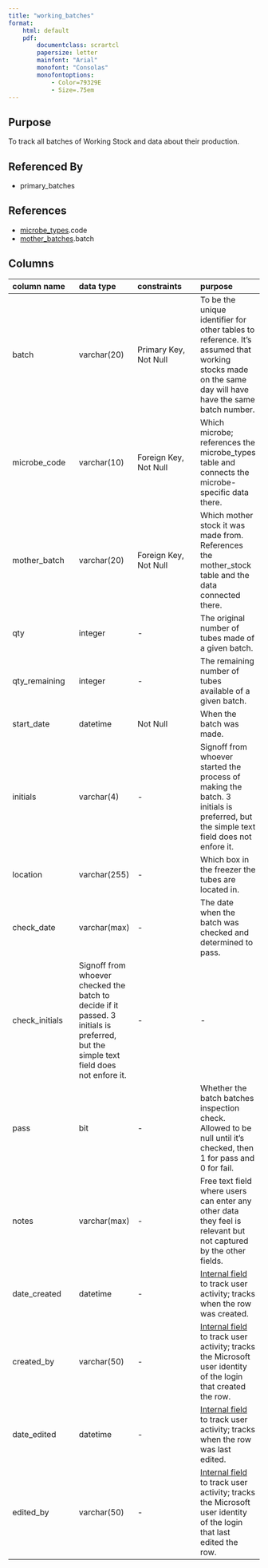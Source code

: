 ```yaml
---
title: "working_batches"
format:
    html: default
    pdf:
        documentclass: scrartcl
        papersize: letter
        mainfont: "Arial"
        monofont: "Consolas"
        monofontoptions: 
            - Color=79329E
            - Size=.75em
---
```


## Purpose

To track all batches of Working Stock and data about their production.

## Referenced By

- primary_batches

## References

- [microbe_types](../types/microbe_types.html).code
- [mother_batches](mother_batches.html).batch

## Columns

| column name | data type | constraints | purpose |
|:------------|:----------|:------------|:--------|
| batch | varchar(20) | Primary Key, Not Null | To be the unique identifier for other tables to reference.  It's assumed that working stocks made on the same day will have have the same batch number. |
| microbe_code | varchar(10) | Foreign Key, Not Null | Which microbe; references the microbe_types table and connects the microbe-specific data there. |
| mother_batch | varchar(20) | Foreign Key, Not Null | Which mother stock it was made from.  References the mother_stock table and the data connected there. |
| qty | integer | - | The original number of tubes made of a given batch. |
| qty_remaining | integer | - | The remaining number of tubes available of a given batch. |
| start_date | datetime | Not Null | When the batch was made. |
| initials | varchar(4) | - | Signoff from whoever started the process of making the batch.  3 initials is preferred, but the simple text field does not enfore it. |
| location | varchar(255) | - | Which box in the freezer the tubes are located in. |
| check_date | varchar(max) | - | The date when the batch was checked and determined to pass.  |
| check_initials | Signoff from whoever checked the batch to decide if it passed. 3 initials is preferred, but the simple text field does not enfore it. | - | - |
| pass | bit | - | Whether the batch batches inspection check.  Allowed to be null until it's checked, then 1 for pass and 0 for fail. |
| notes | varchar(max) | - | Free text field where users can enter any other data they feel is relevant but not captured by the other fields. |
| date_created | datetime | - | [Internal field](../../change-tracking.html) to track user activity; tracks when the row was created. |
| created_by | varchar(50) | - | [Internal field](../../change-tracking.html) to track user activity; tracks the Microsoft user identity of the login that created the row. | 
| date_edited | datetime | - | [Internal field](../../change-tracking.html) to track user activity; tracks when the row was last edited. |
| edited_by | varchar(50) | - | [Internal field](../../change-tracking.html) to track user activity; tracks the Microsoft user identity of the login that last edited the row. | 
